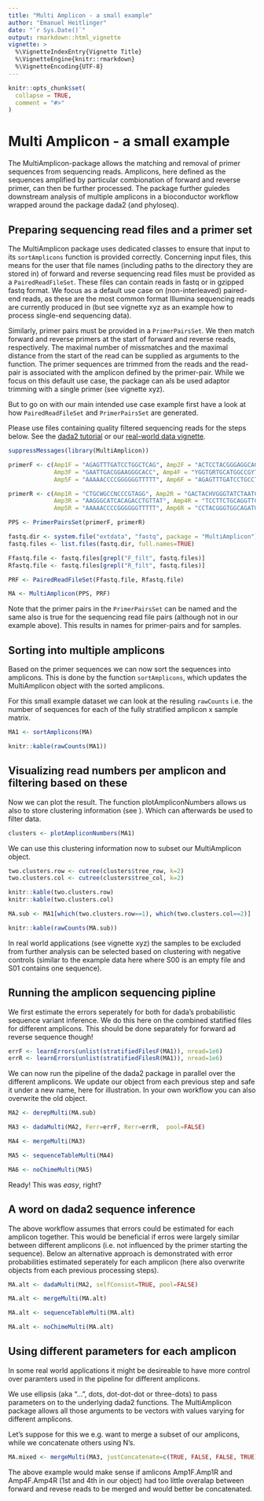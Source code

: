 ```yaml
---
title: "Multi Amplicon - a small example"
author: "Emanuel Heitlinger"
date: "`r Sys.Date()`"
output: rmarkdown::html_vignette
vignette: >
  %\VignetteIndexEntry{Vignette Title}
  %\VignetteEngine{knitr::rmarkdown}
  %\VignetteEncoding{UTF-8}
---
```


```r
knitr::opts_chunk$set(
  collapse = TRUE,
  comment = "#>"
)
```

# Multi Amplicon - a small example

The MultiAmplicon-package allows the matching and removal of primer
sequences from sequencing reads. Amplicons, here defined as the
sequences amplified by particular combionation of forward and reverse
primer, can then be further processed. The package further guiedes
downstream analysis of multiple amplicons in a bioconductor workflow
wrapped around the package dada2 (and phyloseq).

## Preparing sequencing read files and a primer set

The MultiAmplicon package uses dedicated classes to ensure that input
to its `sortAmplicons` function is provided correctly. Concerning
input files, this means for the user that file names (including paths
to the directory they are stored in) of forward and reverse sequencing
read files must be provided as a `PairedReadFileSet`. These files can
contain reads in fastq or in gzipped fastq format. We focus as a
default use case on (non-interleaved) paired-end reads, as these are
the most common format Illumina sequencing reads are currently
produced in (but see vignette xyz as an example how to process
single-end sequencing data).

Similarly, primer pairs must be provided in a `PrimerPairsSet`. We
then match forward and reverse primers at the start of forward and
reverse reads, respectively. The maximal number of missmatches and the
maximal distance from the start of the read can be supplied as
arguments to the function. The primer sequences are trimmed from the
reads and the read-pair is associated with the amplicon defined by the
primer-pair. While we focus on this default use case, the package can
als be used adaptor trimming with a single primer (see vignette xyz).

But to go on with our main intended use case example first have a look
at how `PairedReadFileSet` and `PrimerPairsSet` are generated.

Please use files containing quality filtered sequencing reads for the
steps below. See the
[dada2 tutorial](https://benjjneb.github.io/dada2/tutorial.html) or
our [real-world data vignette](https:/foobarXYZXYZ.foo).


```r
suppressMessages(library(MultiAmplicon))

primerF <- c(Amp1F = "AGAGTTTGATCCTGGCTCAG", Amp2F = "ACTCCTACGGGAGGCAGC",
             Amp3F = "GAATTGACGGAAGGGCACC", Amp4F = "YGGTGRTGCATGGCCGYT",
             Amp5F = "AAAAACCCCGGGGGGTTTTT", Amp6F = "AGAGTTTGATCCTGCCTCAG")

primerR <- c(Amp1R = "CTGCWGCCNCCCGTAGG", Amp2R = "GACTACHVGGGTATCTAATCC",
             Amp3R = "AAGGGCATCACAGACCTGTTAT", Amp4R = "TCCTTCTGCAGGTTCACCTAC",
             Amp5R = "AAAAACCCCGGGGGGTTTTT", Amp6R = "CCTACGGGTGGCAGATGCAG")

PPS <- PrimerPairsSet(primerF, primerR)

fastq.dir <- system.file("extdata", "fastq", package = "MultiAmplicon")
fastq.files <- list.files(fastq.dir, full.names=TRUE)

Ffastq.file <- fastq.files[grepl("F_filt", fastq.files)]
Rfastq.file <- fastq.files[grepl("R_filt", fastq.files)]

PRF <- PairedReadFileSet(Ffastq.file, Rfastq.file)

MA <- MultiAmplicon(PPS, PRF)
```

Note that the primer pairs in the `PrimerPairsSet` can be named and
the same also is true for the sequencing read file pairs (although not
in our example above). This results in names for primer-pairs and for
samples.


## Sorting into multiple amplicons

Based on the primer sequences we can now sort the sequences into
amplicons. This is done by the function `sortAmplicons`, which updates
the MultiAmplicon object with the sorted amplicons.

For this small example dataset we can look at the resuling `rawCounts`
i.e. the number of sequences for each of the fully stratified amplicon
x sample matrix. 

```r
MA1 <- sortAmplicons(MA)
```

```r
knitr::kable(rawCounts(MA1))
```

## Visualizing read numbers per amplicon and filtering based on these

Now we can plot the result. The function plotAmpliconNumbers allows us
also to store clustering information (see \code{pheatmap}). Which can
afterwards be used to filter data.

```r
clusters <- plotAmpliconNumbers(MA1)
```

We can use this clustering information now to subset our MultiAmplicon
object.


```r
two.clusters.row <- cutree(clusters$tree_row, k=2)
two.clusters.col <- cutree(clusters$tree_col, k=2)

knitr::kable(two.clusters.row)
knitr::kable(two.clusters.col)

MA.sub <- MA1[which(two.clusters.row==1), which(two.clusters.col==2)]

knitr::kable(rawCounts(MA.sub))
```

In real world applications (see vignette xyz) the samples to be
excluded from further analysis can be selected based on clustering
with negative controls (similar to the example data here where S00 is
an empty file and S01 contains one sequence).

## Running the amplicon sequencing pipline 


We first estimate the errors seperately for both for dada's
probabilistic sequence variant inference. We do this here on the
combined statified files for different amplicons. This should be done
separately for forward ad reverse sequence though!

```r
errF <- learnErrors(unlist(stratifiedFilesF(MA1)), nread=1e6)
errR <- learnErrors(unlist(stratifiedFilesR(MA1)), nread=1e6)
```

We can now run the pipeline of the dada2 package in parallel over the
different amplicons. We update our object from each previous step and
safe it under a new name, here for illustration. In your own workflow
you can also overwrite the old object.


```r
MA2 <- derepMulti(MA.sub)

MA3 <- dadaMulti(MA2, Ferr=errF, Rerr=errR,  pool=FALSE)

MA4 <- mergeMulti(MA3)

MA5 <- sequenceTableMulti(MA4)

MA6 <- noChimeMulti(MA5)
```

Ready! This was *easy*, right?


## A word on dada2 sequence inference

The above workflow assumes that errors could be estimated for each
amplicon together. This would be beneficial if erros were largely
similar between different amplicons (i.e. not influenced by the primer
starting the sequence). Below an alternative approach is demonstrated
with error probabilities estimated seperately for each amplicon (here
also overwrite objects from each previous processing steps).


```r
MA.alt <- dadaMulti(MA2, selfConsist=TRUE, pool=FALSE)

MA.alt <- mergeMulti(MA.alt)

MA.alt <- sequenceTableMulti(MA.alt)

MA.alt <- noChimeMulti(MA.alt)
```



## Using different parameters for each amplicon

In some real world applications it might be desireable to have more
control over paramters used in the pipeline for different amplicons.

We use ellipsis (aka "...", dots, dot-dot-dot or three-dots) to pass
parameters on to the underlying dada2 functions. The MultiAmplicon
package allows all those arguments to be vectors with values varying
for different amplicons.

Let's suppose for this we e.g. want to merge a subset of our
amplicons, while we concatenate others using N's. 


```r
MA.mixed <- mergeMulti(MA3, justConcatenate=c(TRUE, FALSE, FALSE, TRUE))
```
The above example would make sense if amlicons Amp1F.Amp1R and
Amp4F.Amp4R (1st and 4th in our object) had too little overalap
between forward and revese reads to be merged and would better be
concatenated.
